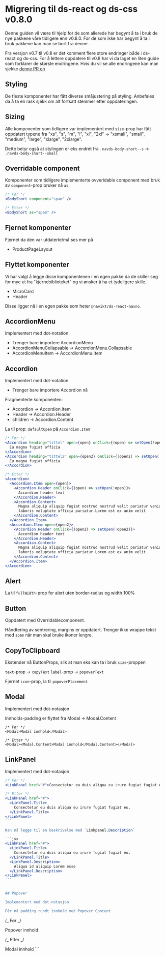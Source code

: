 
<Meta title="ds-react/Migration" />

# Migrering til ds-react og ds-css v0.8.0

Denne guiden vil være til hjelp for de som allerede har begynt å ta i bruk de nye pakkene våre tidligere enn v0.8.0.
For de som ikke har begynt å ta i bruk pakkene kan man se bort fra denne.

Fra versjon v0.7 til v0.8 er det komment flere store endringer både i ds-react og ds-css. For å lettere
oppdatere til v0.8 har vi da laget en liten guide som forklarer de største endringene. Hvis du vil se alle endringene
kan man sjekke [denne PR en ](https://github.com/navikt/nav-frontend-moduler/pull/1213)

## Styling

De fleste komponenter har fått diverse småjustering på styling. Anbefales da å ta en rask sjekk om alt fortsatt stemmer
etter oppdateringen.

## Sizing

Alle komponenter som tidligere var implementert med `size`-prop har fått oppdatert
typene fra "xs", "s", "m", "l", "xl", "2xl" -> "xsmall", "small", "medium", "large", "xlarge", "2xlarge".

Dette betyr også at stylingen er eks endret fra `.navds-body-short--s` -> `.navds-body-short--small`

## Overridable component

Komponenter som tidligere implementerte ovveridable component med bruk av `component`-prop bruker nå `as`.

```jsx
/* Før */
<BodyShort component="span" />

/* Etter */
<BodyShort as="span" />
```

## Fjernet komponenter

Fjernet da den var utdaterte/må ses mer på

- ProductPageLayout

## Flyttet komponenter

Vi har valgt å legge disse komponentenen i en egen pakke da de skiller seg for mye ut fra "kjernebiblioteket"
og vi ønsker å ha et tydeligere skille.

- MicroCard
- Header

Disse ligger nå i en egen pakke som heter `@navikt/ds-react-navno`.

## AccordionMenu

Implementert med dot-notation

- Trenger bare importere AccordionMenu
- AccordionMenuCollapsable -> AccordionMenu.Collapsable
- AccordionMenuItem -> AccordionMenu.Item

## Accordion

Implementert med dot-notation

- Trenger bare importere Accordion nå

Fragmenterte komponenten:

- Accordion -> Accordion.Item
- Header -> Accordion.Header
- children -> Accordion.Content

La til prop: `defaultOpen` på `Accordion.Item`

```jsx
/* Før */
<Accordion heading="tittel" open={open} onClick={(open) => setOpen(!open)}>
  Eu magna fugiat officia
</Accordion>
<Accordion heading="tittel2" open={open2} onClick={(open2) => setOpen(!open2)}>
  Eu magna fugiat officia
</Accordion>

/* Etter */
<Accordion>
  <Accordion.Item open={open}>
    <Accordion.Header onClick={(open) => setOpen(!open)}>
      Accordion header text
    </Accordion.Header>
    <Accordion.Content>
      Magna aliquip aliquip fugiat nostrud nostrud velit pariatur veniam officia
      laboris voluptate officia pariatur.Lorem est ex anim velit
    </Accordion.Content>
  </Accordion.Item>
  <Accordion.Item open={open2}>
    <Accordion.Header onClick={(open2) => setOpen(!open2)}>
      Accordion header text
    </Accordion.Header>
    <Accordion.Content>
      Magna aliquip aliquip fugiat nostrud nostrud velit pariatur veniam officia
      laboris voluptate officia pariatur.Lorem est ex anim velit
    </Accordion.Content>
  </Accordion.Item>
</Accordion>
```

## Alert

La til `fullWidth`-prop for alert uten border-radius og width 100%

## Button

Oppdatert med Overridablecomponent.

Håndtering av sentrering, margins er oppdatert. Trenger ikke wrappe tekst med `span` når man skal bruke ikoner lengre.

## CopyToClipboard

Ekstender nå ButtonProps, slik at man eks kan ta i bruk `size`-proppen

`text`-prop -> `copyText`
`label`-prop -> `popoverText`

Fjernet `icon`-prop, la til `popoverPlacement`

## Modal

Implementert med dot-notasjon

Innholds-padding er flyttet fra Modal -> Modal.Content

```
/* Før */
<Modal>Modal innhold</Modal>

/* Etter */
<Modal><Modal.Content>Modal innhold</Modal.Content></Modal>
```

## LinkPanel

Implementert med dot-notasjon

````jsx
/* Før */
<LinkPanel href="#">Consectetur eu duis aliqua eu irure fugiat fugiat eu.</LinkPanel>

/* Etter */
<LinkPanel href="#">
  <LinkPanel.Title>
    Consectetur eu duis aliqua eu irure fugiat fugiat eu.
  </LinkPanel.Title>
</LinkPanel>
```

Kan nå legge til en beskrivelse med `Linkpanel.Description`

```jsx
<LinkPanel href="#">
  <LinkPanel.Title>
    Consectetur eu duis aliqua eu irure fugiat fugiat eu.
  </LinkPanel.Title>
  <LinkPanel.Description>
    Aliqua id aliquip Lorem esse
  </LinkPanel.Description>
</LinkPanel>
```


## Popover

Implementert med dot-notasjon

Får nå padding rundt innhold med Popover.Content

````

/_ Før _/

<Popover>Popover innhold</Popover>

/_ Etter _/

<Popover>
  <Popover.Content>Modal innhold</Popover.Content>
</Popover>
```
